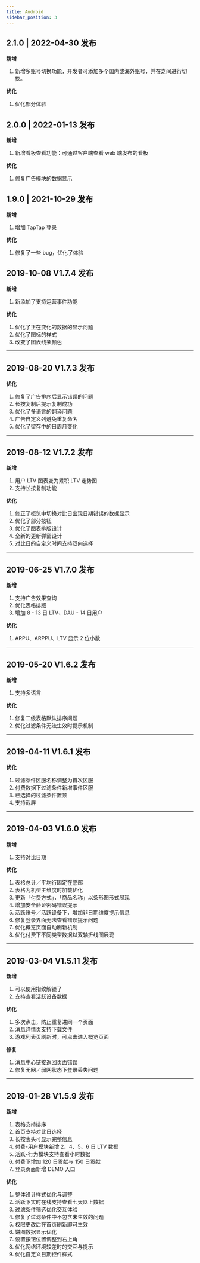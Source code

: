 ```yaml
---
title: Android
sidebar_position: 3
---
```


## 2.1.0 | 2022-04-30 发布
**新增**<br/>

1. 新增多账号切换功能，开发者可添加多个国内或海外账号，并在之间进行切换。

**优化**<br/>

1. 优化部分体验


## 2.0.0 | 2022-01-13 发布

**新增**<br/>

1. 新增看板查看功能：可通过客户端查看 web 端发布的看板<br/>

**优化**<br/>

1. 修复广告模块的数据显示

## 1.9.0 | 2021-10-29 发布

**新增**<br/>

1. 增加 TapTap 登录<br/>

**优化**<br/>

1. 修复了一些 bug，优化了体验

## 2019-10-08 V1.7.4 发布

**新增**

1. 新添加了支持运营事件功能

**优化**

1. 优化了正在变化的数据的显示问题
2. 优化了图标的样式
3. 改变了图表线条颜色

---

## 2019-08-20 V1.7.3 发布

**优化**

1. 修复了广告排序后显示错误的问题
2. 长按复制后提示复制成功
3. 优化了多语言的翻译问题
4. 广告自定义列避免重复命名
5. 优化了留存中的日周月变化

---

## 2019-08-12 V1.7.2 发布

**新增**

1. 用户 LTV 图表变为累积 LTV 走势图
2. 支持长按复制功能

**优化**

1. 修正了概览中切换对比日出现日期错误的数据显示
2. 优化了部分按钮
3. 优化了图表排版设计
4. 全新的更新弹窗设计
5. 对比日的自定义时间支持双向选择

---

## 2019-06-25 V1.7.0 发布

**新增**

1. 支持广告效果查询
2. 优化表格排版
3. 增加 8 - 13 日 LTV、DAU - 14 日用户

**优化**

1. ARPU、ARPPU、LTV 显示 2 位小数

---

## 2019-05-20 V1.6.2 发布

**新增**

1. 支持多语言

**优化**

1. 修复二级表格默认排序问题
2. 优化过滤条件无法生效时提示机制

---

## 2019-04-11 V1.6.1 发布

**优化**

1. 过滤条件区服名称调整为首次区服
2. 付费数据下过滤条件新增事件区服
3. 已选择的过滤条件置顶
4. 支持截屏

---

## 2019-04-03 V1.6.0 发布

**新增**

1. 支持对比日期

**优化**

1. 表格总计／平均行固定在底部
2. 表格为机型主维度时加载优化
3. 更新「付费方式」，「商品名称」以条形图形式展现
4. 增加安全验证密码错误提示
5. 活跃账号／活跃设备下，增加非日期维度提示信息
6. 修复登录界面无法查看错误提示问题
7. 优化概览页面自动刷新机制
8. 优化付费下不同类型数据以双轴折线图展现

---

## 2019-03-04 V1.5.11 发布

**新增**

1. 可以使用指纹解锁了
2. 支持查看活跃设备数据

**优化**

1. 多次点击，防止重复进同一个页面
2. 消息详情页支持下载文件
3. 游戏列表页刷新时，可点击进入概览页面

**修复**

1. 消息中心链接返回页面错误
2. 修复无网／弱网状态下登录丢失问题

---

## 2019-01-28 V1.5.9 发布

**新增**

1. 表格支持排序
2. 首页支持对比日选择
3. 长按表头可显示完整信息
4. 付费-用户模块新增 2、4、5、6 日 LTV 数据
5. 活跃-行为模块支持查看小时数据
6. 付费下增加 120 日贡献与 150 日贡献
7. 登录页面新增 DEMO 入口

**优化**

1. 整体设计样式优化与调整
2. 活跃下实时在线支持查看七天以上数据
3. 过滤条件筛选优化交互体验
4. 修复了过滤条件中不包含未生效的问题
5. 权限更改后在首页刷新即可生效
6. 饼图数据显示优化
7. 设置按钮位置调整到右上角
8. 优化网络环境较差时的交互与提示
9. 优化自定义日期控件样式
